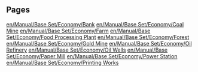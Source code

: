 
== Pages ==
[[en/Manual/Base Set/Economy/Bank]]
[[en/Manual/Base Set/Economy/Coal Mine]]
[[en/Manual/Base Set/Economy/Farm]]
[[en/Manual/Base Set/Economy/Food Processing Plant]]
[[en/Manual/Base Set/Economy/Forest]]
[[en/Manual/Base Set/Economy/Gold Mine]]
[[en/Manual/Base Set/Economy/Oil Refinery]]
[[en/Manual/Base Set/Economy/Oil Wells]]
[[en/Manual/Base Set/Economy/Paper Mill]]
[[en/Manual/Base Set/Economy/Power Station]]
[[en/Manual/Base Set/Economy/Printing Works]]
